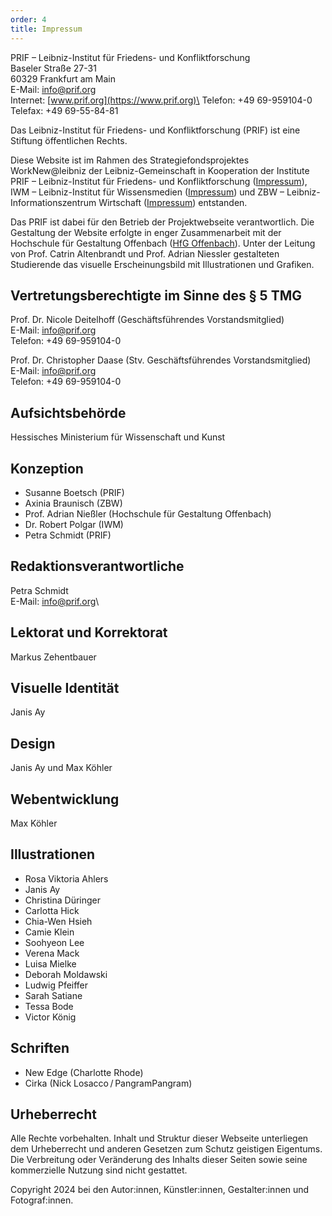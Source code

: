 ```yaml
---
order: 4
title: Impressum
---
```


PRIF – Leibniz-Institut für Friedens- und Konfliktforschung\
Baseler Straße 27-31\
60329 Frankfurt am Main\
E-Mail: info@prif.org\
Internet: [www.prif.org](https://www.prif.org)\
Telefon: +49 69-959104-0\
Telefax: +49 69-55-84-81

Das Leibniz-Institut für Friedens- und Konfliktforschung (PRIF) ist eine Stiftung öffentlichen Rechts.

Diese Website ist im Rahmen des Strategiefondsprojektes WorkNew@leibniz der Leibniz-Gemeinschaft in Kooperation der Institute PRIF – Leibniz-Institut für Friedens- und Konfliktforschung ([Impressum](https://www.prif.org/impressum)), IWM – Leibniz-Institut für Wissensmedien ([Impressum](https://www.iwm-tuebingen.de/www/de/impressum/index.html)) und ZBW – Leibniz-Informationszentrum Wirtschaft ([Impressum](https://www.zbw.eu/de/impressum)) entstanden.

Das PRIF ist dabei für den Betrieb der Projektwebseite verantwortlich. Die Gestaltung der Website erfolgte in enger Zusammenarbeit mit der Hochschule für Gestaltung Offenbach ([HfG Offenbach](https://www.hfg-offenbach.de/de/pages/impressum)). Unter der Leitung von Prof. Catrin Altenbrandt und Prof. Adrian Niessler gestalteten Studierende das visuelle Erscheinungsbild mit Illustrationen und Grafiken.

## Vertretungsberechtigte im Sinne des § 5 TMG

Prof. Dr. Nicole Deitelhoff (Geschäftsführendes Vorstandsmitglied)\
E-Mail: info@prif.org\
Telefon: +49 69-959104-0

Prof. Dr. Christopher Daase (Stv. Geschäftsführendes Vorstandsmitglied)\
E-Mail: info@prif.org\
Telefon: +49 69-959104-0

## Aufsichtsbehörde

Hessisches Ministerium für Wissenschaft und Kunst

## Konzeption

- Susanne Boetsch (PRIF)
- Axinia Braunisch (ZBW)
- Prof. Adrian Nießler (Hochschule für Gestaltung Offenbach)
- Dr. Robert Polgar (IWM)
- Petra Schmidt (PRIF)

## Redaktionsverantwortliche

Petra Schmidt\
E-Mail: info@prif.org\

## Lektorat und Korrektorat

Markus Zehentbauer

## Visuelle Identität

Janis Ay

## Design

Janis Ay und Max Köhler

## Webentwicklung

Max Köhler

## Illustrationen

- Rosa Viktoria Ahlers
- Janis Ay
- Christina Düringer
- Carlotta Hick
- Chia-Wen Hsieh
- Camie Klein
- Soohyeon Lee
- Verena Mack
- Luisa Mielke
- Deborah Moldawski
- Ludwig Pfeiffer
- Sarah Satiane
- Tessa Bode
- Victor König

## Schriften

- New Edge (Charlotte Rhode)
- Cirka (Nick Losacco / PangramPangram)

## Urheberrecht

Alle Rechte vorbehalten. Inhalt und Struktur dieser Webseite unterliegen dem Urheberrecht und anderen Gesetzen zum Schutz geistigen Eigentums. Die Verbreitung oder Veränderung des Inhalts dieser Seiten sowie seine kommerzielle Nutzung sind nicht gestattet.

Copyright 2024 bei den Autor:innen, Künstler:innen, Gestalter:innen und Fotograf:innen.
